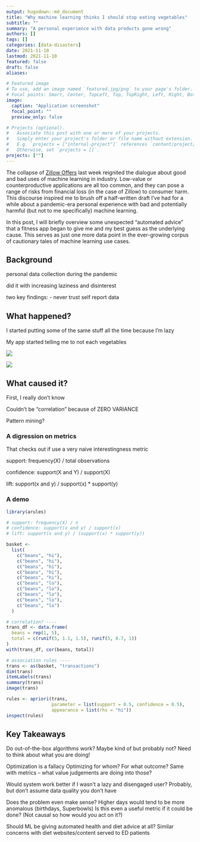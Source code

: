```yaml
---
output: hugodown::md_document
title: "Why machine learning thinks I should stop eating vegetables"
subtitle: ""
summary: "A personal experience with data products gone wrong"
authors: []
tags: []
categories: [data-disasters]
date: 2021-11-10
lastmod: 2021-11-10
featured: false
draft: false
aliases:

# Featured image
# To use, add an image named `featured.jpg/png` to your page's folder.
# Focal points: Smart, Center, TopLeft, Top, TopRight, Left, Right, BottomLeft, Bottom, BottomRight.
image:
  caption: "Application screenshot"
  focal_point: ""
  preview_only: false

# Projects (optional).
#   Associate this post with one or more of your projects.
#   Simply enter your project's folder or file name without extension.
#   E.g. `projects = ["internal-project"]` references `content/project/deep-learning/index.md`.
#   Otherwise, set `projects = []`.
projects: [""]
---
```


The collapse of [Zillow Offers](https://www.nytimes.com/2021/11/02/business/zillow-q3-earnings-home-flipping-ibuying.html) last week reignited the dialogue about good and bad uses of machine learning in industry. Low-value or counterproductive applications are all too common, and they can pose a range of risks from financial loss (in the case of Zillow) to consumer harm. This discourse inspired me to brush off a half-written draft I've had for a while about a pandemic-era personal experience with bad and potentially harmful (but not to me specifically) machine learning.

In this post, I will briefly overview some unexpected "automated advice" that a fitness app began to give me and my best guess as the underlying cause. This serves as just one more data point in the ever-growing corpus of cautionary tales of machine learning use cases.

## Background 

personal data collection during the pandemic

did it with increasing laziness and disinterest

two key findings:
- never trust self report data

## What happened? 

I started putting some of the same stuff all the time because I'm lazy

My app started telling me to not each vegetables

![](bean.JPG)

![](cauli.JPG)

## What caused it?

First, I really don't know

Couldn't be "correlation" because of ZERO VARIANCE

Pattern mining?

### A digression on metrics

That checks out if use a very naive interestingness metric

support: frequency(X) / total observations

confidence: support(X and Y) / support(X)

lift: support(x and y) / support(x) * support(y)

### A demo

```r
library(arules)

# support: frequency(X) / n
# confidence: support(x and y) / support(x)
# lift: support(x and y) / (support(x) * support(y))

basket <-
  list(
    c("beans", "hi"),
    c("beans", "hi"),
    c("beans", "hi"),
    c("beans", "hi"),
    c("beans", "hi"),
    c("beans", "lo"),
    c("beans", "lo"),
    c("beans", "lo"),
    c("beans", "lo"),
    c("beans", "lo")
  )

# correlation? ----
trans_df <- data.frame(
  beans = rep(1, 5),
  total = c(runif(5, 1.1, 1.5), runif(5, 0.7, 1))
)
with(trans_df, cor(beans, total))

# association rules ----
trans <- as(basket, "transactions")
dim(trans)
itemLabels(trans)
summary(trans)
image(trans)

rules <- apriori(trans,
                 parameter = list(support = 0.5, confidence = 0.5),
                 appearance = list(rhs = "hi"))
inspect(rules)
```

## Key Takeaways

Do out-of-the-box algorithms work?
Maybe kind of but probably not?
Need to think about what you are doing! 

Optimization is a fallacy
Optimizing for whom? For what outcome? 
Same with metrics -- what value judgements are doing into those?

Would system work better if I wasn't a lazy and disengaged user?
Probably, but don't assume data quality you don't have

Does the problem even make sense?
Higher days would tend to be more anomalous (birthdays, Superbowls)
Is this even a useful metric if it could be done? (Not causal so how would you act on it?)

Should ML be giving automated health and diet advice at all?
Similar concerns with diet websites/content served to ED patients



